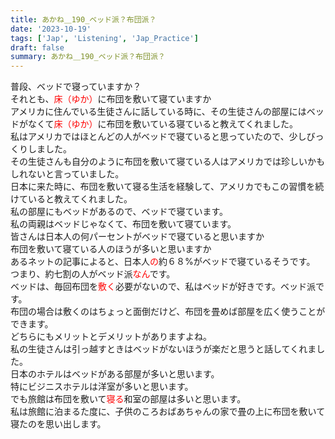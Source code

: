 ```yaml
---
title: あかね＿190_ベッド派？布団派？
date: '2023-10-19'
tags: ['Jap', 'Listening', 'Jap_Practice']
draft: false
summary: あかね＿190_ベッド派？布団派？
---
```

普段、ベッドで寝っていますか？  
それとも、<font color="red">床（ゆか）</font>に布団を敷いて寝ていますか  
アメリカに住んでいる生徒さんに話している時に、その生徒さんの部屋にはベッドがなくて<font color="red">床（ゆか）</font>に布団を敷いている寝ていると教えてくれました。  
私はアメリカではほとんどの人がベッドで寝ていると思っていたので、少しびっくりしました。  
その生徒さんも自分のように布団を敷いて寝ている人はアメリカでは珍しいかもしれないと言っていました。  
日本に来た時に、布団を敷いて寝る生活を経験して、アメリカでもこの習慣を続けていると教えてくれました。  
私の部屋にもベッドがあるので、ベッドで寝ています。  
私の両親はベッドじゃなくて、布団を敷いて寝ています。  
皆さんは日本人の何パーセントがベッドで寝ていると思いますか  
布団を敷いて寝ている人のほうが多いと思いますか  
あるネットの記事によると、日本人<font color="red">の</font>約６８%がベッドで寝ているそうです。  
つまり、約七割の人がベッド派<font color="red">なん</font>です。  
ベッドは、毎回布団を<font color="red">敷く</font>必要がないので、私はベッドが好きです。ベッド派です。  
布団の場合は敷くのはちょっと面倒だけど、布団を畳めば部屋を広く使うことができます。  
どちらにもメリットとデメリットがありますよね。  
私の生徒さんは引っ越すときはベッドがないほうが楽だと思うと話してくれました。  
日本のホテルはベッドがある部屋が多いと思います。  
特にビジニスホテルは洋室が多いと思います。  
でも旅館は布団を敷いて<font color="red">寝る</font>和室の部屋は多いと思います。  
私は旅館に泊まるた度に、子供のころおばあちゃんの家で畳の上に布団を敷いて寝たのを思い出します。  